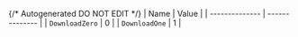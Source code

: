 {/* Autogenerated DO NOT EDIT  */}
| Name           | Value          |
| -------------- | -------------- |
| `DownloadZero` | 0              |
| `DownloadOne`  | 1              |